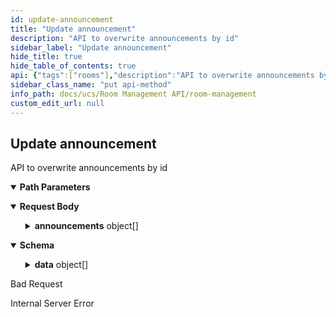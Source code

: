```yaml
---
id: update-announcement
title: "Update announcement"
description: "API to overwrite announcements by id"
sidebar_label: "Update announcement"
hide_title: true
hide_table_of_contents: true
api: {"tags":["rooms"],"description":"API to overwrite announcements by id","parameters":[{"name":"roomid","in":"path","description":"ID of room to update announcement","required":true,"schema":{"type":"string"},"example":"f81d4fae-7dec-11d0-a765-00a0c91e6bf6"}],"requestBody":{"content":{"application/json":{"schema":{"type":"object","properties":{"requestor":{"description":"Optional field of user_id calling the API","type":"string"},"announcements":{"type":"array","items":{"type":"object","properties":{"id":{"description":"Optional & Unique field","type":"string"},"message":{"description":"Optional field message field","type":"string"},"relative_from":{"description":"default is 'end'. accepts only NULL|'start'|'end'","type":"string"},"relative_time_in_seconds":{"description":"Optional field","type":"integer"},"user_id":{"description":"default is messsage to all","type":"array","items":{"type":"string"}}}}}},"example":{"requestor":"10206739","announcements":[{"id":"c50ae8ba-0459-4769-8765-611339d7d408","message":"This is a changed message","relative_from":"start","relative_time_in_seconds":300},{"id":"e2bb248e-b129-4db3-aa9f-d78ddf22ffa2","message":"This is another new message","relative_time_in_seconds":500}]}}}}},"responses":{"200":{"content":{"application/json":{"schema":{"type":"object","properties":{"data":{"type":"array","items":{"type":"object","properties":{"id":{"type":"string"},"name":{"type":"string"},"status":{"type":"string"},"start_time":{"type":"string"},"end_time":{"type":"string"},"announcements":{"type":"array","items":{"type":"object","properties":{"id":{"type":"string"},"message":{"type":"string"},"relative_from":{"type":"string"},"relative_time_in_seconds":{"type":"integer"},"user_id":{"type":"array","items":{"type":"string"}}}}},"allowed_user_id":{"type":"array","items":{"type":"string"}},"users":{"type":"array","items":{"type":"string"}},"created_at":{"type":"string"},"created_by":{"type":"string"},"updated_at":{"type":"string"},"updated_by":{"type":"string"}}}},"sent_at":{"type":"string"}}},"example":{"data":[{"id":"f81d4fae-7dec-11d0-a765-00a0c91e6bf6","name":"renamed-room-ABC","status":"Booked","start_time":"2022-09-07T13:00:00Z","end_time":"2022-09-07T14:00:00Z","announcements":[{"id":"00cc2c62-d3a1-4d15-b1d0-abe3f51d1695","message":"This is a test message","relative_from":"start","relative_time_in_seconds":900,"user_id":["10206739","10208888"]},{"id":"c50ae8ba-0459-4769-8765-611339d7d408","message":"This is a changed message","relative_from":"start","relative_time_in_seconds":300,"user_id":[]},{"id":"a74e007c-b820-4384-80fb-b524ac338705","message":"This is a new test message","relative_from":"end","relative_time_in_seconds":900,"user_id":[]},{"id":"e2bb248e-b129-4db3-aa9f-d78ddf22ffa2","message":"This is another new message","relative_from":"end","relative_time_in_seconds":500,"user_id":[]}],"allowed_user_id":["10206739","10208888"],"users":[],"created_at":"2022-09-06T13:00:00Z","created_by":"10206739","updated_at":"2022-09-06T21:00:00Z","updated_by":"10206739"}],"sent_at":"2023-06-15T18:42:11Z"}}}},"400":{"description":"Bad Request"},"500":{"description":"Internal Server Error"}},"method":"put","path":"/v1/rooms/{roomid}/announcements","servers":[{"url":"http://app-room-mgmt.dev2.ar2","description":"Default server"}],"jsonRequestBodyExample":{"requestor":"10206739","announcements":[{"id":"c50ae8ba-0459-4769-8765-611339d7d408","message":"This is a changed message","relative_from":"start","relative_time_in_seconds":300},{"id":"e2bb248e-b129-4db3-aa9f-d78ddf22ffa2","message":"This is another new message","relative_time_in_seconds":500}]},"info":{"title":"Room Management","version":"1.0.0","description":"API for room management HTTP server"},"postman":{"name":"Update announcement","description":{"content":"API to overwrite announcements by id","type":"text/plain"},"url":{"path":["v1","rooms",":roomid","announcements"],"host":["{{baseUrl}}"],"query":[],"variable":[{"disabled":false,"description":{"content":"(Required) ID of room to update announcement","type":"text/plain"},"type":"any","value":"","key":"roomid"}]},"header":[{"key":"Content-Type","value":"application/json"},{"key":"Accept","value":"application/json"}],"method":"PUT","body":{"mode":"raw","raw":"\"\"","options":{"raw":{"language":"json"}}}}}
sidebar_class_name: "put api-method"
info_path: docs/ucs/Room Management API/room-management
custom_edit_url: null
---
```



## Update announcement



API to overwrite announcements by id

<details style={{"marginBottom":"1rem"}} data-collapsed={false} open={true}><summary style={{}}><strong>Path Parameters</strong></summary><div><ul><ParamsItem className={"paramsItem"} param={{"name":"roomid","in":"path","description":"ID of room to update announcement","required":true,"schema":{"type":"string"},"example":"f81d4fae-7dec-11d0-a765-00a0c91e6bf6"}}></ParamsItem></ul></div></details><MimeTabs><TabItem label={"application/json"} value={"application/json-schema"}><details style={{}} data-collapsed={false} open={true}><summary style={{"textAlign":"left"}}><strong>Request Body</strong></summary><div style={{"textAlign":"left","marginLeft":"1rem"}}></div><ul style={{"marginLeft":"1rem"}}><SchemaItem collapsible={false} name={"requestor"} required={false} deprecated={undefined} schemaDescription={"Optional field of user_id calling the API"} schemaName={"string"} qualifierMessage={undefined} defaultValue={undefined}></SchemaItem><SchemaItem collapsible={true} className={"schemaItem"}><details style={{}}><summary style={{}}><strong>announcements</strong><span style={{"opacity":"0.6"}}> object[]</span></summary><div style={{"marginLeft":"1rem"}}><SchemaItem collapsible={false} name={"id"} required={false} deprecated={undefined} schemaDescription={"Optional & Unique field"} schemaName={"string"} qualifierMessage={undefined} defaultValue={undefined}></SchemaItem><SchemaItem collapsible={false} name={"message"} required={false} deprecated={undefined} schemaDescription={"Optional field message field"} schemaName={"string"} qualifierMessage={undefined} defaultValue={undefined}></SchemaItem><SchemaItem collapsible={false} name={"relative_from"} required={false} deprecated={undefined} schemaDescription={"default is 'end'. accepts only NULL|'start'|'end'"} schemaName={"string"} qualifierMessage={undefined} defaultValue={undefined}></SchemaItem><SchemaItem collapsible={false} name={"relative_time_in_seconds"} required={false} deprecated={undefined} schemaDescription={"Optional field"} schemaName={"integer"} qualifierMessage={undefined} defaultValue={undefined}></SchemaItem><SchemaItem collapsible={false} name={"user_id"} required={false} deprecated={undefined} schemaDescription={"default is messsage to all"} schemaName={"string[]"} qualifierMessage={undefined} defaultValue={undefined}></SchemaItem></div></details></SchemaItem></ul></details></TabItem></MimeTabs><div><ApiTabs><TabItem label={"200"} value={"200"}><div></div><div><MimeTabs schemaType={"response"}><TabItem label={"application/json"} value={"application/json"}><SchemaTabs><TabItem label={"Schema"} value={"Schema"}><details style={{}} data-collapsed={false} open={true}><summary style={{"textAlign":"left"}}><strong>Schema</strong></summary><div style={{"textAlign":"left","marginLeft":"1rem"}}></div><ul style={{"marginLeft":"1rem"}}><SchemaItem collapsible={true} className={"schemaItem"}><details style={{}}><summary style={{}}><strong>data</strong><span style={{"opacity":"0.6"}}> object[]</span></summary><div style={{"marginLeft":"1rem"}}><SchemaItem collapsible={false} name={"id"} required={false} deprecated={undefined} schemaDescription={undefined} schemaName={"string"} qualifierMessage={undefined} defaultValue={undefined}></SchemaItem><SchemaItem collapsible={false} name={"name"} required={false} deprecated={undefined} schemaDescription={undefined} schemaName={"string"} qualifierMessage={undefined} defaultValue={undefined}></SchemaItem><SchemaItem collapsible={false} name={"status"} required={false} deprecated={undefined} schemaDescription={undefined} schemaName={"string"} qualifierMessage={undefined} defaultValue={undefined}></SchemaItem><SchemaItem collapsible={false} name={"start_time"} required={false} deprecated={undefined} schemaDescription={undefined} schemaName={"string"} qualifierMessage={undefined} defaultValue={undefined}></SchemaItem><SchemaItem collapsible={false} name={"end_time"} required={false} deprecated={undefined} schemaDescription={undefined} schemaName={"string"} qualifierMessage={undefined} defaultValue={undefined}></SchemaItem><SchemaItem collapsible={true} className={"schemaItem"}><details style={{}}><summary style={{}}><strong>announcements</strong><span style={{"opacity":"0.6"}}> object[]</span></summary><div style={{"marginLeft":"1rem"}}><SchemaItem collapsible={false} name={"id"} required={false} deprecated={undefined} schemaDescription={undefined} schemaName={"string"} qualifierMessage={undefined} defaultValue={undefined}></SchemaItem><SchemaItem collapsible={false} name={"message"} required={false} deprecated={undefined} schemaDescription={undefined} schemaName={"string"} qualifierMessage={undefined} defaultValue={undefined}></SchemaItem><SchemaItem collapsible={false} name={"relative_from"} required={false} deprecated={undefined} schemaDescription={undefined} schemaName={"string"} qualifierMessage={undefined} defaultValue={undefined}></SchemaItem><SchemaItem collapsible={false} name={"relative_time_in_seconds"} required={false} deprecated={undefined} schemaDescription={undefined} schemaName={"integer"} qualifierMessage={undefined} defaultValue={undefined}></SchemaItem><SchemaItem collapsible={false} name={"user_id"} required={false} deprecated={undefined} schemaDescription={undefined} schemaName={"string[]"} qualifierMessage={undefined} defaultValue={undefined}></SchemaItem></div></details></SchemaItem><SchemaItem collapsible={false} name={"allowed_user_id"} required={false} deprecated={undefined} schemaDescription={undefined} schemaName={"string[]"} qualifierMessage={undefined} defaultValue={undefined}></SchemaItem><SchemaItem collapsible={false} name={"users"} required={false} deprecated={undefined} schemaDescription={undefined} schemaName={"string[]"} qualifierMessage={undefined} defaultValue={undefined}></SchemaItem><SchemaItem collapsible={false} name={"created_at"} required={false} deprecated={undefined} schemaDescription={undefined} schemaName={"string"} qualifierMessage={undefined} defaultValue={undefined}></SchemaItem><SchemaItem collapsible={false} name={"created_by"} required={false} deprecated={undefined} schemaDescription={undefined} schemaName={"string"} qualifierMessage={undefined} defaultValue={undefined}></SchemaItem><SchemaItem collapsible={false} name={"updated_at"} required={false} deprecated={undefined} schemaDescription={undefined} schemaName={"string"} qualifierMessage={undefined} defaultValue={undefined}></SchemaItem><SchemaItem collapsible={false} name={"updated_by"} required={false} deprecated={undefined} schemaDescription={undefined} schemaName={"string"} qualifierMessage={undefined} defaultValue={undefined}></SchemaItem></div></details></SchemaItem><SchemaItem collapsible={false} name={"sent_at"} required={false} deprecated={undefined} schemaDescription={undefined} schemaName={"string"} qualifierMessage={undefined} defaultValue={undefined}></SchemaItem></ul></details></TabItem><TabItem label={"Example (from schema)"} value={"Example (from schema)"}><ResponseSamples responseExample={"{\n  \"data\": [\n    {\n      \"id\": \"string\",\n      \"name\": \"string\",\n      \"status\": \"string\",\n      \"start_time\": \"string\",\n      \"end_time\": \"string\",\n      \"announcements\": [\n        {\n          \"id\": \"string\",\n          \"message\": \"string\",\n          \"relative_from\": \"string\",\n          \"relative_time_in_seconds\": 0,\n          \"user_id\": [\n            \"string\"\n          ]\n        }\n      ],\n      \"allowed_user_id\": [\n        \"string\"\n      ],\n      \"users\": [\n        \"string\"\n      ],\n      \"created_at\": \"string\",\n      \"created_by\": \"string\",\n      \"updated_at\": \"string\",\n      \"updated_by\": \"string\"\n    }\n  ],\n  \"sent_at\": \"string\"\n}"} language={"json"}></ResponseSamples></TabItem><TabItem label={"Example"} value={"Example"}><ResponseSamples responseExample={"{\n  \"data\": [\n    {\n      \"id\": \"f81d4fae-7dec-11d0-a765-00a0c91e6bf6\",\n      \"name\": \"renamed-room-ABC\",\n      \"status\": \"Booked\",\n      \"start_time\": \"2022-09-07T13:00:00Z\",\n      \"end_time\": \"2022-09-07T14:00:00Z\",\n      \"announcements\": [\n        {\n          \"id\": \"00cc2c62-d3a1-4d15-b1d0-abe3f51d1695\",\n          \"message\": \"This is a test message\",\n          \"relative_from\": \"start\",\n          \"relative_time_in_seconds\": 900,\n          \"user_id\": [\n            \"10206739\",\n            \"10208888\"\n          ]\n        },\n        {\n          \"id\": \"c50ae8ba-0459-4769-8765-611339d7d408\",\n          \"message\": \"This is a changed message\",\n          \"relative_from\": \"start\",\n          \"relative_time_in_seconds\": 300,\n          \"user_id\": []\n        },\n        {\n          \"id\": \"a74e007c-b820-4384-80fb-b524ac338705\",\n          \"message\": \"This is a new test message\",\n          \"relative_from\": \"end\",\n          \"relative_time_in_seconds\": 900,\n          \"user_id\": []\n        },\n        {\n          \"id\": \"e2bb248e-b129-4db3-aa9f-d78ddf22ffa2\",\n          \"message\": \"This is another new message\",\n          \"relative_from\": \"end\",\n          \"relative_time_in_seconds\": 500,\n          \"user_id\": []\n        }\n      ],\n      \"allowed_user_id\": [\n        \"10206739\",\n        \"10208888\"\n      ],\n      \"users\": [],\n      \"created_at\": \"2022-09-06T13:00:00Z\",\n      \"created_by\": \"10206739\",\n      \"updated_at\": \"2022-09-06T21:00:00Z\",\n      \"updated_by\": \"10206739\"\n    }\n  ],\n  \"sent_at\": \"2023-06-15T18:42:11Z\"\n}"} language={"json"}></ResponseSamples></TabItem></SchemaTabs></TabItem></MimeTabs></div></TabItem><TabItem label={"400"} value={"400"}><div>

Bad Request

</div><div></div></TabItem><TabItem label={"500"} value={"500"}><div>

Internal Server Error

</div><div></div></TabItem></ApiTabs></div>
      